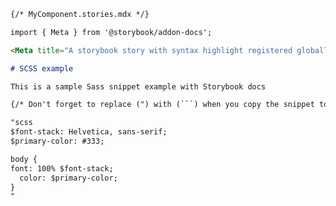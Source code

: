 ```md
{/* MyComponent.stories.mdx */}

import { Meta } from '@storybook/addon-docs';

<Meta title="A storybook story with syntax highlight registered globally" />

# SCSS example

This is a sample Sass snippet example with Storybook docs

{/* Don't forget to replace (") with (```) when you copy the snippet to your own app */}

"scss
$font-stack: Helvetica, sans-serif;
$primary-color: #333;

body {
font: 100% $font-stack;
  color: $primary-color;
}
"
```